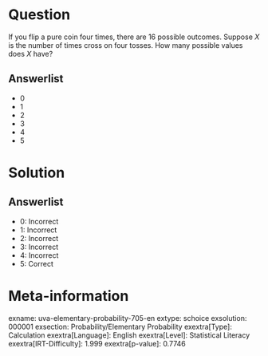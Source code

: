 Question
========

If you flip a pure coin four times, there are 16 possible outcomes. Suppose *X* is the number of times cross on four tosses. How many possible values does *X* have?

Answerlist
----------

* 0
* 1
* 2
* 3
* 4
* 5

Solution
========

Answerlist
----------

* 0: Incorrect
* 1: Incorrect
* 2: Incorrect
* 3: Incorrect
* 4: Incorrect
* 5: Correct

Meta-information
================
exname: uva-elementary-probability-705-en
extype: schoice
exsolution: 000001
exsection: Probability/Elementary Probability
exextra[Type]: Calculation
exextra[Language]: English
exextra[Level]: Statistical Literacy
exextra[IRT-Difficulty]: 1.999
exextra[p-value]: 0.7746
